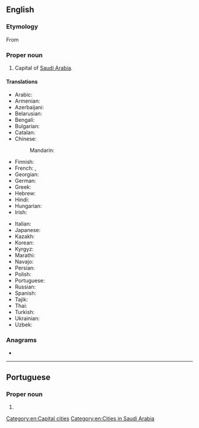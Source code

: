 ==English==
{{wikipedia}}

===Etymology===
From {{etyl|ar|en}} {{m|ar|اَلرِّيَاض}}

===Proper noun===
{{en-proper noun}}

# Capital of [[Saudi Arabia]].

====Translations====
{{trans-top|capital of Saudi Arabia}}
* Arabic: {{t+|ar|اَلرِّيَاض|m}}
* Armenian: {{t|hy|Էր Ռիադ|sc=Armn}}
* Azerbaijani: {{t|az|Ər-Riyad}}
* Belarusian: {{t|be|Эр-Рыя́д|m|sc=Cyrl}}
* Bengali: {{t|bn|রিয়াদ|tr=riyad|sc=Beng}}
* Bulgarian: {{t|bg|Рия́д|m|sc=Cyrl}}
* Catalan: {{t|ca|Riad}}
* Chinese:
*: Mandarin: {{t+|cmn|利雅得|tr=Lìyǎdé|sc=Hani}}
* Finnish: {{t+|fi|Riad}}
* French: {{t+|fr|Riyad|m}}, {{t|fr|Riad|m}}
* Georgian: {{t|ka|ერ-რიადი|sc=Geor}}
* German: {{t+|de|Riad|n}}
* Greek: {{t+|el|Ριάντ|sc=Grek}}
* Hebrew: {{t|he|רִיַאד|m|tr=riyad|sc=Hebr}}
* Hindi: {{t|hi|रियाद|sc=Deva}}
* Hungarian: {{t+|hu|Rijád}}
* Irish: {{t|ga|Riad}}
{{trans-mid}}
* Italian: {{t|it|Riad|f}}
* Japanese: {{t|ja|リヤド|tr=Riyado}}
* Kazakh: {{t|kk|Эр-Рияд|sc=Cyrl}}
* Korean: {{t|ko|^리야드}}
* Kyrgyz: {{t|ky|Эр-Рияд|sc=Cyrl}}
* Marathi: {{t|mr|रियाध|sc=Deva}}
* Navajo: {{t|nv|Wiyáád}}
* Persian: {{t+|fa|ریاض|tr=reyâz|sc=fa-Arab}}
* Polish: {{t+|pl|Rijad}}
* Portuguese: {{t|pt|Riad|f}}
* Russian: {{t+|ru|Эр-Рия́д|m}}
* Spanish: {{t+|es|Riad|m}}
* Tajik: {{t+|tg|Эр-Рияд|sc=Cyrl}}
* Thai: {{t|th|ริยาด|tr=rí-yâat}}
* Turkish: {{t+|tr|Riyad}}
* Ukrainian: {{t|uk|Ер-Рія́д|m|sc=Cyrl}}
* Uzbek: {{t|uz|Ar-Riyod}}
{{trans-bottom}}

===Anagrams===
* {{anagrams|en|hydria}}

[[Category:en:Capital cities]]
[[Category:en:Cities in Saudi Arabia]]

----

==Portuguese==

===Proper noun===
{{pt-proper noun|f}}

# {{alternative form of|Riad|lang=pt}}